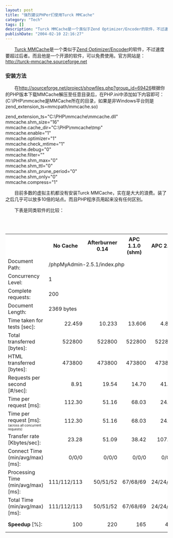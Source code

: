 ```yaml
---
layout: post
title: "强烈建议PHPer们使用Turck MMCache"
category: "Tech"
tags: []
description: "Turck MMCache是一个类似于Zend Optimizer/Encoder的软件，不过速度要超过后者。而且他是一个开源的软件，可以免费使用。官方网站是：http://turck-mmcache.sourceforge.net 安装方法 在http://sourceforge.net/project/showfi..."
publishDate: "2004-02-10 22:16:27"
---
```



<P>　　<A href="http://turck-mmcache.sourceforge.net/">Turck MMCache</A>是一个类似于<A href="http://www.zend.com/">Zend Optimizer/Encoder</A>的软件，不过速度要超过后者。而且他是一个开源的软件，可以免费使用。官方网站是：<A href="http://turck-mmcache.sourceforge.net">http://turck-mmcache.sourceforge.net</A></P><P　　我实际使用了一下，速度提升非常理想。除了新的或修改过的PHP文件第一次运行时有一点点慢，刷新后速度几乎是十分之一，该数量级由DEBUG程序做过试验。最大的优点就是不像ZEND P MMCache会自动识别文件修改时间，更新缓存，而且比zend编译好的运行还快，简直不敢相信……< Encoder那样需要事先编译好，Turck Optimizer>
<H3>安装方法</H3>
<P>　　在<A href="http://sourceforge.net/project/showfiles.php?group_id=69426">http://sourceforge.net/project/showfiles.php?group_id=69426</A>根据你的PHP版本下载MMCache解压至任意目录后，在PHP.ini中添加如下内容即可：(C:\PHP\mmcache是MMCache所在的目录，如果是非Windows平台则是 zend_extension_ts=mmcpath/mmcache.so)</P>
<DIV class=code>zend_extension_ts="C:\PHP\mmcache\mmcache.dll" <BR>mmcache.shm_size="16"<BR>mmcache.cache_dir="C:\PHP\mmcache\tmp"<BR>mmcache.enable="1"<BR>mmcache.optimizer="1"<BR>mmcache.check_mtime="1"<BR>mmcache.debug="0"<BR>mmcache.filter=""<BR>mmcache.shm_max="0"<BR>mmcache.shm_ttl="0"<BR>mmcache.shm_prune_period="0"<BR>mmcache.shm_only="0"<BR>mmcache.compress="1"</DIV>
<P dir=ltr>　　目前多数的虚拟主机都没有安装Turck MMCache，实在是大大的浪费。装了之后几乎可以放多10倍的站点。而且PHP程序员用起来没有任何区别。</P>
<P>　　下表是同类软件的比较：</P>
<br /><br />
<TABLE cellSpacing=1 cellPadding=0 bgColor=#cccccc border=0>
<TBODY>
<TR bgColor=#ffffff>
<TH></TH>
<TH>No Cache</TH>
<TH>Afterburner 0.14</TH>
<TH>APC 1.1.0 (shm)</TH>
<TH>APC 2.0b</TH>
<TH>PHP Accelerator 1.3.3r2</TH>
<TH>Turck MMCache 2.4.0<SUP>*</SUP></TH>
<TH>Zend Performance Suite 3.5.0<SUP>**</SUP></TH></TR>
<TR bgColor=#ffffff>
<TD>Document Path:</TD>
<TD colSpan=7>/phpMyAdmin-2.5.1/index.php</TD></TR>
<TR bgColor=#ffffff>
<TD>Concurrency Level:</TD>
<TD colSpan=7>1</TD></TR>
<TR bgColor=#ffffff>
<TD>Complete requests:</TD>
<TD colSpan=7>200</TD></TR>
<TR bgColor=#ffffff>
<TD>Document Length:</TD>
<TD colSpan=7>2369 bytes</TD></TR>
<TR bgColor=#ffffff>
<TD>Time taken for tests [sec]:</TD>
<TD align=right>22.459</TD>
<TD align=right>10.233</TD>
<TD align=right>13.606</TD>
<TD align=right>4.864</TD>
<TD align=right>5.080</TD>
<TD align=right>4.622</TD>
<TD align=right>4.689</TD></TR>
<TR bgColor=#ffffff>
<TD>Total transferred [bytes]:</TD>
<TD align=right>522800</TD>
<TD align=right>522800</TD>
<TD align=right>522800</TD>
<TD align=right>522800</TD>
<TD align=right>529200</TD>
<TD align=right>522800</TD>
<TD align=right>522800</TD></TR>
<TR bgColor=#ffffff>
<TD>HTML transferred [bytes]:</TD>
<TD align=right>473800</TD>
<TD align=right>473800</TD>
<TD align=right>473800</TD>
<TD align=right>473800</TD>
<TD align=right>473800</TD>
<TD align=right>473800</TD>
<TD align=right>473800</TD></TR>
<TR bgColor=#ffffff>
<TD>Requests per second [#/sec]:</TD>
<TD align=right>8.91</TD>
<TD align=right>19.54</TD>
<TD align=right>14.70</TD>
<TD align=right>41.12</TD>
<TD align=right>39.37</TD>
<TD align=right><FONT color=red><B>43.27</B></FONT></TD>
<TD align=right><FONT color=#0481c3><B>42.65</B></FONT></TD></TR>
<TR bgColor=#ffffff>
<TD>Time per request [ms]:</TD>
<TD align=right>112.30</TD>
<TD align=right>51.16</TD>
<TD align=right>68.03</TD>
<TD align=right>24.32</TD>
<TD align=right>25.40</TD>
<TD align=right><FONT color=red><B>23.11</B></FONT></TD>
<TD align=right><FONT color=#0481c3><B>23.45</B></FONT></TD></TR>
<TR bgColor=#ffffff>
<TD>Time per request [ms]:<BR><SMALL><FONT size=1>(across all concurrent 
requests)<SMALL></SMALL></FONT></SMALL></TD>
<TD align=right>112.30</TD>
<TD align=right>51.16</TD>
<TD align=right>68.03</TD>
<TD align=right>24.32</TD>
<TD align=right>25.40</TD>
<TD align=right><FONT color=red><B>23.11</B></FONT></TD>
<TD align=right><FONT color=#0481c3><B>23.45</B></FONT></TD></TR>
<TR bgColor=#ffffff>
<TD>Transfer rate [Kbytes/sec]:</TD>
<TD align=right>23.28</TD>
<TD align=right>51.09</TD>
<TD align=right>38.42</TD>
<TD align=right>107.48</TD>
<TD align=right>104.17</TD>
<TD align=right>113.11</TD>
<TD align=right>111.49</TD></TR>
<TR bgColor=#ffffff>
<TD>Connect Time (min/avg/max) [ms]:</TD>
<TD align=right>0/0/0</TD>
<TD align=right>0/0/0</TD>
<TD align=right>0/0/0</TD>
<TD align=right>0/0/0</TD>
<TD align=right>0/0/0</TD>
<TD align=right>0/0/0</TD>
<TD align=right>0/0/0</TD></TR>
<TR bgColor=#ffffff>
<TD>Processing Time (min/avg/max) [ms]:</TD>
<TD align=right>111/112/113</TD>
<TD align=right>50/51/52</TD>
<TD align=right>67/68/69</TD>
<TD align=right>24/24/25</TD>
<TD align=right>25/25/26</TD>
<TD align=right>22/23/24</TD>
<TD align=right>23/23/24</TD></TR>
<TR bgColor=#ffffff>
<TD>Total Time (min/avg/max) [ms]:</TD>
<TD align=right>111/112/113</TD>
<TD align=right>50/51/52</TD>
<TD align=right>67/68/69</TD>
<TD align=right>24/24/25</TD>
<TD align=right>25/25/26</TD>
<TD align=right>22/23/24</TD>
<TD align=right>23/23/24</TD></TR>
<TR bgColor=#ffffff>
<TD><B>Speedup</B> [%]:</TD>
<TD align=right>100</TD>
<TD align=right>220</TD>
<TD align=right>165</TD>
<TD align=right>462</TD>
<TD align=right>442</TD>
<TD align=right><FONT color=red><B>486<BR>WINNER</B></FONT></TD>
<TD align=right><FONT color=#0481c3><B>480<BR>The 
second</B></FONT></TD></TR></TBODY></TABLE>
<p></p>

